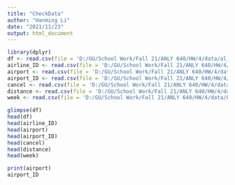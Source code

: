 ---
title: "CheckData"
author: "Hanming Li"
date: "2021/11/23"
output: html_document
---

```{r}
library(dplyr)
df <- read.csv(file = 'D:/GU/School Work/Fall 21/ANLY 640/HW/4/data/al_perf.csv')
airline_ID <- read.csv(file = 'D:/GU/School Work/Fall 21/ANLY 640/HW/4/data/L_AIRLINE_ID.csv')
airport <- read.csv(file = 'D:/GU/School Work/Fall 21/ANLY 640/HW/4/data/L_AIRPORT.csv')
airport_ID <- read.csv(file = 'D:/GU/School Work/Fall 21/ANLY 640/HW/4/data/L_AIRPORT_ID.csv')
cancel <- read.csv(file = 'D:/GU/School Work/Fall 21/ANLY 640/HW/4/data/L_CANCELATION.csv')
distance <- read.csv(file = 'D:/GU/School Work/Fall 21/ANLY 640/HW/4/data/L_DISTANCE_GROUP_250.csv')
week <- read.csv(file = 'D:/GU/School Work/Fall 21/ANLY 640/HW/4/data/L_WEEKDAYS.csv')
```
```{r}
glimpse(df)
head(df)
head(airline_ID)
head(airport)
head(airport_ID)
head(cancel)
head(distance)
head(week)
```
```{r}
print(airport)
airport_ID
```
